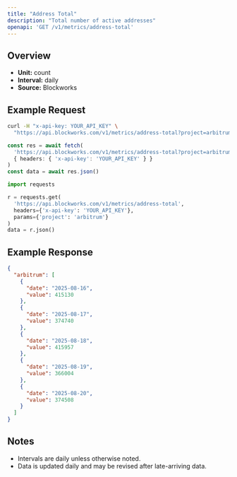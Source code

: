 ```yaml
---
title: "Address Total"
description: "Total number of active addresses"
openapi: 'GET /v1/metrics/address-total'
---
```


## Overview

- **Unit:** count
- **Interval:** daily
- **Source:** Blockworks

## Example Request

<CodeGroup>

```bash cURL
curl -H "x-api-key: YOUR_API_KEY" \
  "https://api.blockworks.com/v1/metrics/address-total?project=arbitrum"
```

```typescript TypeScript
const res = await fetch(
  'https://api.blockworks.com/v1/metrics/address-total?project=arbitrum',
  { headers: { 'x-api-key': 'YOUR_API_KEY' } }
)
const data = await res.json()
```

```python Python
import requests

r = requests.get(
  'https://api.blockworks.com/v1/metrics/address-total',
  headers={'x-api-key': 'YOUR_API_KEY'},
  params={'project': 'arbitrum'}
)
data = r.json()
```

</CodeGroup>

## Example Response

```json
{
  "arbitrum": [
    {
      "date": "2025-08-16",
      "value": 415130
    },
    {
      "date": "2025-08-17",
      "value": 374740
    },
    {
      "date": "2025-08-18",
      "value": 415957
    },
    {
      "date": "2025-08-19",
      "value": 366004
    },
    {
      "date": "2025-08-20",
      "value": 374508
    }
  ]
}
```

## Notes
- Intervals are daily unless otherwise noted.
- Data is updated daily and may be revised after late-arriving data.
